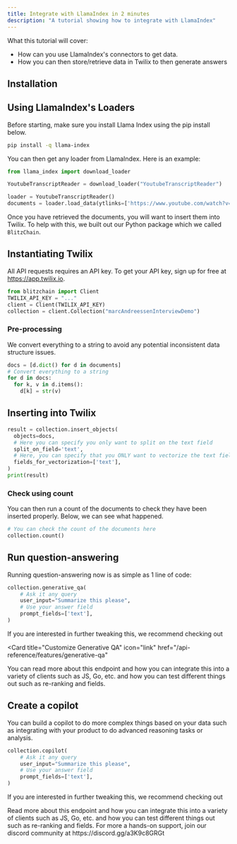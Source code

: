 ```yaml
---
title: Integrate with LlamaIndex in 2 minutes
description: "A tutorial showing how to integrate with LlamaIndex"
---
```


What this tutorial will cover:

- How can you use LlamaIndex's connectors to get data.
- How you can then store/retrieve data in Twilix to then generate answers

## Installation

<Snippet file="installation.mdx" />

<Snippet file="installation-python.mdx" />

## Using LlamaIndex's Loaders

Before starting, make sure you install Llama Index using the pip install below.

```bash
pip install -q llama-index
```

You can then get any loader from LlamaIndex. Here is an example:

```python
from llama_index import download_loader

YoutubeTranscriptReader = download_loader("YoutubeTranscriptReader")

loader = YoutubeTranscriptReader()
documents = loader.load_data(ytlinks=['https://www.youtube.com/watch?v=-hxeDjAxvJ8'])
```

Once you have retrieved the documents, you will want to insert them into Twilix. To
help with this, we built out our Python package which we called `BlitzChain`.

## Instantiating Twilix

All API requests requires an API key. To get your API key, sign up for free at https://app.twilix.io.

```python
from blitzchain import Client
TWILIX_API_KEY = "..."
client = Client(TWILIX_API_KEY)
collection = client.Collection("marcAndreessenInterviewDemo")
```

### Pre-processing

We convert everything to a string to avoid any potential inconsistent data
structure issues.

```python
docs = [d.dict() for d in documents]
# Convert everything to a string
for d in docs:
  for k, v in d.items():
    d[k] = str(v)
```

## Inserting into Twilix

```python
result = collection.insert_objects(
  objects=docs,
  # Here you can specify you only want to split on the text field
  split_on_field='text',
  # Here, you can specify that you ONLY want to vectorize the text field
  fields_for_vectorization=['text'],
)
print(result)
```

### Check using count

You can then run a count of the documents to check they have been inserted properly.
Below, we can see what happened.

```python
# You can check the count of the documents here
collection.count()
```

## Run question-answering

Running question-answering now is as simple as 1 line of code:

```python
collection.generative_qa(
    # Ask it any query
    user_input="Summarize this please",
    # Use your answer field
    prompt_fields=['text'],
)
```

If you are interested in further tweaking this, we recommend checking out

<Card
  title="Customize Generative QA"
  icon="link"
  href="/api-reference/features/generative-qa"
>
  You can read more about this endpoint and how you can integrate this into a
  variety of clients such as JS, Go, etc. and how you can test different things
  out such as re-ranking and fields.
</Card>

## Create a copilot

You can build a copilot to do more complex things based on your data such as integrating
with your product to do advanced reasoning tasks or analysis.

```python
collection.copilot(
    # Ask it any query
    user_input="Summarize this please",
    # Use your answer field
    prompt_fields=['text'],
)
```

If you are interested in further tweaking this, we recommend checking out

<Card title="Copilot" icon="link" href="/api-reference/features/copilot">
  Read more about this endpoint and how you can integrate this into a variety of
  clients such as JS, Go, etc. and how you can test different things out such as
  re-ranking and fields.
</Card>

<Tip>
  For more a hands-on support, join our discord community at
  https://discord.gg/a3K9c8GRGt
</Tip>
